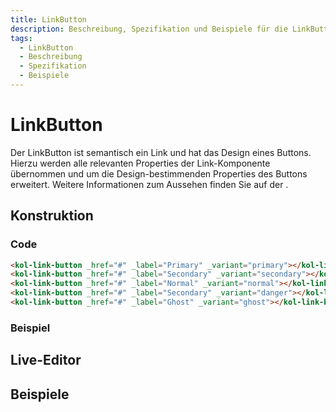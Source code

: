 ```yaml
---
title: LinkButton
description: Beschreibung, Spezifikation und Beispiele für die LinkButton-Komponente.
tags:
  - LinkButton
  - Beschreibung
  - Spezifikation
  - Beispiele
---
```



# LinkButton

Der LinkButton ist semantisch ein Link und hat das Design eines Buttons. Hierzu werden alle relevanten Properties der Link-Komponente übernommen und um die Design-bestimmenden Properties des Buttons erweitert.
Weitere Informationen zum Aussehen finden Sie auf der <kol-link _href="/docs/components/button" _label="Seite des Buttons"></kol-link>.

## Konstruktion

### Code

```html
<kol-link-button _href="#" _label="Primary" _variant="primary"></kol-link-button>
<kol-link-button _href="#" _label="Secondary" _variant="secondary"></kol-link-button>
<kol-link-button _href="#" _label="Normal" _variant="normal"></kol-link-button>
<kol-link-button _href="#" _label="Secondary" _variant="danger"></kol-link-button>
<kol-link-button _href="#" _label="Ghost" _variant="ghost"></kol-link-button>
```

### Beispiel

<div class="flex gap-2">
	<kol-link-button _href="#" _label="Primary" _variant="primary"></kol-link-button>
	<kol-link-button _href="#" _label="Secondary" _variant="secondary"></kol-link-button>
	<kol-link-button _href="#" _label="Normal" _variant="normal"></kol-link-button>
	<kol-link-button _href="#" _label="Danger" _variant="danger"></kol-link-button>
	<kol-link-button _href="#" _label="Ghost" _variant="ghost"></kol-link-button>
</div>

<Readme />

<ExampleLink component="link-button" />

## Live-Editor

<LiveEditorCompact component="link-button" />

## Beispiele

<Configurator component="link-button" sample="basic" />
